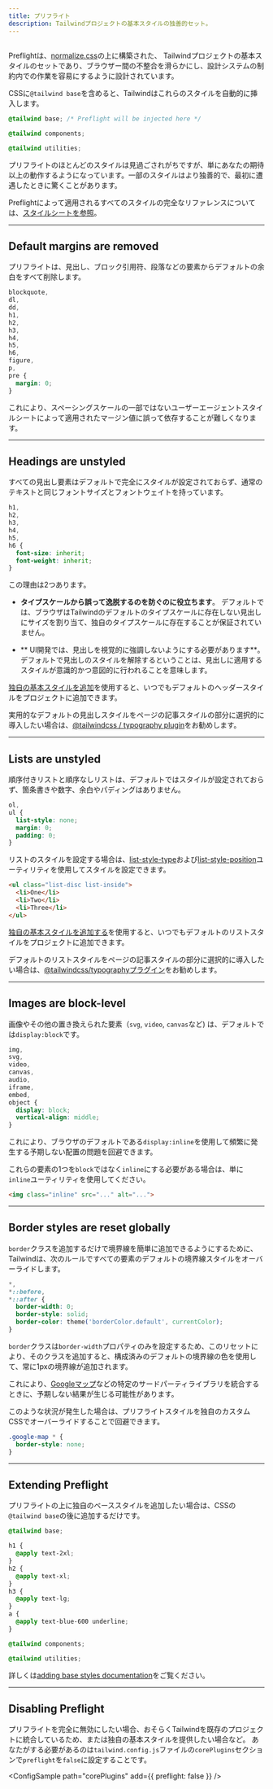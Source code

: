 ```yaml
---
title: プリフライト
description: Tailwindプロジェクトの基本スタイルの独善的セット。
---
```



## <Heading hidden>Overview</Heading>

Preflightは、[normalize.css](https://github.com/necolas/normalize.css/)の上に構築された、
Tailwindプロジェクトの基本スタイルのセットであり、ブラウザー間の不整合を滑らかにし、設計システムの制約内での作業を容易にするように設計されています。

CSSに`@tailwind base`を含めると、Tailwindはこれらのスタイルを自動的に挿入します。

```css
@tailwind base; /* Preflight will be injected here */

@tailwind components;

@tailwind utilities;
```

プリフライトのほとんどのスタイルは見過ごされがちですが、単にあなたの期待以上の動作するようになっています。一部のスタイルはより独善的で、最初に遭遇したときに驚くことがあります。

Preflightによって適用されるすべてのスタイルの完全なリファレンスについては、[スタイルシートを参照](https://unpkg.com/tailwindcss/dist/base.css)。

---

## Default margins are removed

プリフライトは、見出し、ブロック引用符、段落などの要素からデフォルトの余白をすべて削除します。

```css
blockquote,
dl,
dd,
h1,
h2,
h3,
h4,
h5,
h6,
figure,
p,
pre {
  margin: 0;
}
```

これにより、スペーシングスケールの一部ではないユーザーエージェントスタイルシートによって適用されたマージン値に誤って依存することが難しくなります。

---

## Headings are unstyled

すべての見出し要素はデフォルトで完全にスタイルが設定されておらず、通常のテキストと同じフォントサイズとフォントウェイトを持っています。

```css
h1,
h2,
h3,
h4,
h5,
h6 {
  font-size: inherit;
  font-weight: inherit;
}
```

この理由は2つあります。

- **タイプスケールから誤って逸脱するのを防ぐのに役立ちます**。 デフォルトでは、ブラウザはTailwindのデフォルトのタイプスケールに存在しない見出しにサイズを割り当て、独自のタイプスケールに存在することが保証されていません。

- ** UI開発では、見出しを視覚的に強調しないようにする必要があります**。 デフォルトで見出しのスタイルを解除するということは、見出しに適用するスタイルが意識的かつ意図的に行われることを意味します。

[独自の基本スタイルを追加](/docs/adding-base-styles)を使用すると、いつでもデフォルトのヘッダースタイルをプロジェクトに追加できます。

実用的なデフォルトの見出しスタイルをページの記事スタイルの部分に選択的に導入したい場合は、[@tailwindcss / typography plugin](/docs/typography-plugin/)をお勧めします。

---

## Lists are unstyled

順序付きリストと順序なしリストは、デフォルトではスタイルが設定されておらず、箇条書きや数字、余白やパディングはありません。

```css
ol,
ul {
  list-style: none;
  margin: 0;
  padding: 0;
}
```

リストのスタイルを設定する場合は、[list-style-type](/docs/list-style-type)および[list-style-position](/docs/list-style-position)ユーティリティを使用してスタイルを設定できます。

```html
<ul class="list-disc list-inside">
  <li>One</li>
  <li>Two</li>
  <li>Three</li>
</ul>
```

[独自の基本スタイルを追加する](/docs/adding-base-styles)を使用すると、いつでもデフォルトのリストスタイルをプロジェクトに追加できます。

デフォルトのリストスタイルをページの記事スタイルの部分に選択的に導入したい場合は、[@tailwindcss/typographyプラグイン](/docs/typography-plugin/)をお勧めします。

---

## Images are block-level

画像やその他の置き換えられた要素（`svg`, `video`, `canvas`など) は、デフォルトでは`display:block`です。

```css
img,
svg,
video,
canvas,
audio,
iframe,
embed,
object {
  display: block;
  vertical-align: middle;
}
```

これにより、ブラウザのデフォルトである`display:inline`を使用して頻繁に発生する予期しない配置の問題を回避できます。

これらの要素の1つを`block`ではなく`inline`にする必要がある場合は、単に`inline`ユーティリティを使用してください。

```html
<img class="inline" src="..." alt="...">
```

---

## Border styles are reset globally

`border`クラスを追加するだけで境界線を簡単に追加できるようにするために、Tailwindは、次のルールですべての要素のデフォルトの境界線スタイルをオーバーライドします。

```css
*,
*::before,
*::after {
  border-width: 0;
  border-style: solid;
  border-color: theme('borderColor.default', currentColor);
}
```

`border`クラスは`border-width`プロパティのみを設定するため、このリセットにより、そのクラスを追加すると、構成済みのデフォルトの境界線の色を使用して、常に1pxの境界線が追加されます。

これにより、[Googleマップ](https://github.com/tailwindlabs/tailwindcss/issues/484)などの特定のサードパーティライブラリを統合するときに、予期しない結果が生じる可能性があります。

このような状況が発生した場合は、プリフライトスタイルを独自のカスタムCSSでオーバーライドすることで回避できます。

```css
.google-map * {
  border-style: none;
}
```

---

## Extending Preflight

プリフライトの上に独自のベーススタイルを追加したい場合は、CSSの`@tailwind base`の後に追加するだけです。

```css
@tailwind base;

h1 {
  @apply text-2xl;
}
h2 {
  @apply text-xl;
}
h3 {
  @apply text-lg;
}
a {
  @apply text-blue-600 underline;
}

@tailwind components;

@tailwind utilities;
```

詳しくは[adding base styles documentation](/docs/adding-base-styles)をご覧ください。

---

## Disabling Preflight

プリフライトを完全に無効にしたい場合、おそらくTailwindを既存のプロジェクトに統合しているため、または独自の基本スタイルを提供したい場合など。
あなたがする必要があるのは`tailwind.config.js`ファイルの`corePlugins`セクションで`preflight`を`false`に設定することです。

<ConfigSample
  path="corePlugins"
  add={{ preflight: false }}
/>
